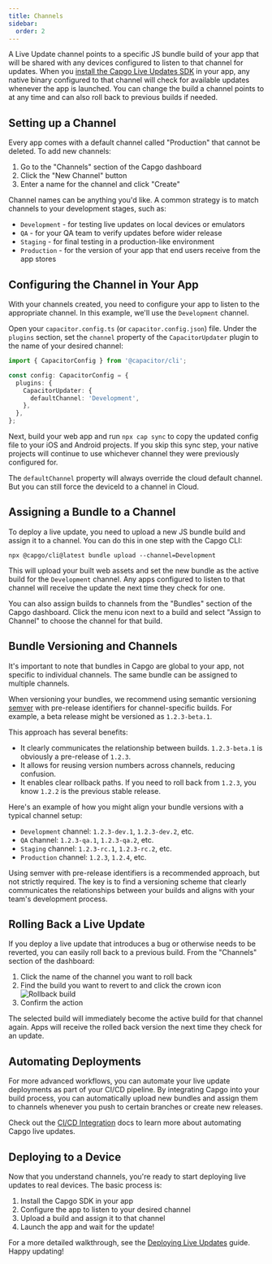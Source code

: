 ```yaml
---
title: Channels
sidebar:
  order: 2
---
```



A Live Update channel points to a specific JS bundle build of your app that will be shared with any devices configured to listen to that channel for updates. When you [install the Capgo Live Updates SDK](/docs/getting-started/quickstart/) in your app, any native binary configured to that channel will check for available updates whenever the app is launched. You can change the build a channel points to at any time and can also roll back to previous builds if needed.

## Setting up a Channel

Every app comes with a default channel called "Production" that cannot be deleted. To add new channels:

1. Go to the "Channels" section of the Capgo dashboard 
2. Click the "New Channel" button
3. Enter a name for the channel and click "Create"

Channel names can be anything you'd like. A common strategy is to match channels to your development stages, such as:

- `Development` - for testing live updates on local devices or emulators
- `QA` - for your QA team to verify updates before wider release
- `Staging` - for final testing in a production-like environment 
- `Production` - for the version of your app that end users receive from the app stores

## Configuring the Channel in Your App

With your channels created, you need to configure your app to listen to the appropriate channel. In this example, we'll use the `Development` channel.

Open your `capacitor.config.ts` (or `capacitor.config.json`) file. Under the `plugins` section, set the `channel` property of the `CapacitorUpdater` plugin to the name of your desired channel:

```ts
import { CapacitorConfig } from '@capacitor/cli';

const config: CapacitorConfig = {
  plugins: {
    CapacitorUpdater: {
      defaultChannel: 'Development',
    },
  },
};
```

Next, build your web app and run `npx cap sync` to copy the updated config file to your iOS and Android projects. If you skip this sync step, your native projects will continue to use whichever channel they were previously configured for.

<Aside type="caution">

The `defaultChannel` property will always override the cloud default channel. But you can still force the deviceId to a channel in Cloud.

</Aside>


## Assigning a Bundle to a Channel

To deploy a live update, you need to upload a new JS bundle build and assign it to a channel. You can do this in one step with the Capgo CLI:

```shell
npx @capgo/cli@latest bundle upload --channel=Development
```

This will upload your built web assets and set the new bundle as the active build for the `Development` channel. Any apps configured to listen to that channel will receive the update the next time they check for one.

You can also assign builds to channels from the "Bundles" section of the Capgo dashboard. Click the menu icon next to a build and select "Assign to Channel" to choose the channel for that build.

## Bundle Versioning and Channels

It's important to note that bundles in Capgo are global to your app, not specific to individual channels. The same bundle can be assigned to multiple channels.

When versioning your bundles, we recommend using semantic versioning [semver](https://semver.org/) with pre-release identifiers for channel-specific builds. For example, a beta release might be versioned as `1.2.3-beta.1`.

This approach has several benefits:

- It clearly communicates the relationship between builds. `1.2.3-beta.1` is obviously a pre-release of `1.2.3`.
- It allows for reusing version numbers across channels, reducing confusion.
- It enables clear rollback paths. If you need to roll back from `1.2.3`, you know `1.2.2` is the previous stable release.

Here's an example of how you might align your bundle versions with a typical channel setup:

- `Development` channel: `1.2.3-dev.1`, `1.2.3-dev.2`, etc.
- `QA` channel: `1.2.3-qa.1`, `1.2.3-qa.2`, etc.
- `Staging` channel: `1.2.3-rc.1`, `1.2.3-rc.2`, etc.
- `Production` channel: `1.2.3`, `1.2.4`, etc.

Using semver with pre-release identifiers is a recommended approach, but not strictly required. The key is to find a versioning scheme that clearly communicates the relationships between your builds and aligns with your team's development process.

## Rolling Back a Live Update

If you deploy a live update that introduces a bug or otherwise needs to be reverted, you can easily roll back to a previous build. From the "Channels" section of the dashboard:

<Steps>

1. Click the name of the channel you want to roll back
2. Find the build you want to revert to and click the crown icon
![Rollback build](/select_bundle.webp)
3. Confirm the action 

</Steps>

The selected build will immediately become the active build for that channel again. Apps will receive the rolled back version the next time they check for an update.

## Automating Deployments

For more advanced workflows, you can automate your live update deployments as part of your CI/CD pipeline. By integrating Capgo into your build process, you can automatically upload new bundles and assign them to channels whenever you push to certain branches or create new releases.

Check out the [CI/CD Integration](/docs/cicd-integration/) docs to learn more about automating Capgo live updates.

## Deploying to a Device

Now that you understand channels, you're ready to start deploying live updates to real devices. The basic process is:

1. Install the Capgo SDK in your app
2. Configure the app to listen to your desired channel
3. Upload a build and assign it to that channel
4. Launch the app and wait for the update!

For a more detailed walkthrough, see the [Deploying Live Updates](/docs/getting-started/deploy/) guide. Happy updating!
